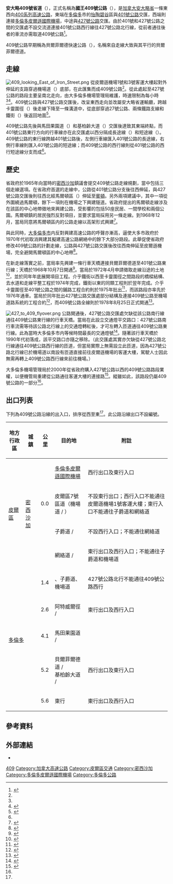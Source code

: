 {{Infobox road2
| country = CAN
| type = Fwy
| province = ON
| direction_a = 東北
| direction_b = 西南
| route = 409
 | alternate_name   = 貝爾菲爾德快速公路
 | established = 1978年8月25日<ref name="opened" />
 | maint      = [[安大略省交通厅|安大略省交通厅]]
 | length_km  = 5.6
 | length_ref = <ref name="km">{{cite web
 |title        = Annual Average Daily Traffic (AADT) counts
 |author       = Ministry of Transportation of Ontario
 |publisher    = Government of Ontario
 |year         = 2008
 |url          = http://www.raqsb.mto.gov.on.ca/techpubs/TrafficVolumes.nsf/tvweb?OpenForm&Seq=5
 |accessdate   = December 27, 2011
 |archive-url  = https://web.archive.org/web/20110706192209/http://www.raqsb.mto.gov.on.ca/techpubs/TrafficVolumes.nsf/tvweb?OpenForm&Seq=5
 |archive-date = 2011-07-06
 |dead-url     = yes
}}</ref>
 | end_a  = {{jcon|Hwy|401}} – 多倫多
 | end_b  = [[多倫多皮爾遜國際機場|多倫多皮爾遜國際機場]]
 | junction   = {{jcon|Hwy|427}} – 多倫多、密西沙加
 | cities     = [[多倫多|多倫多]]<br/>[[密西沙加|密西沙加]]
 | regions    = [[皮爾區|皮爾區]]
 | map        = Ontario 409 map.svg
 | browse_route = 409
 | previous_route= 407
}}
'''安大略409號省道'''（{{lang-en|Ontario Highway 409}}），正式名稱為'''國王409號公路'''（{{lang|en|King's Highway 409}}），是[[加拿大|加拿大]][[安大略省|安大略省]]一條東西向[[400系列公路|400系列]][[高速公路|高速公路]]，東端在[[多倫多|多倫多]]市的[[怡陶碧谷|怡陶碧谷]]區與[[安大略401號省道|401號公路]]交匯，西端則連接[[多倫多皮爾遜國際機場|多倫多皮爾遜國際機場]]，中途與[[安大略427號省道|427號公路]]交匯。由於401號和427號公路之間的交匯處不設交流道連接401號公路西行線往427號公路北行線，從前者通往後者的車流亦需取道409號公路<ref name="Gmaps">{{Google maps | title      = Highway 409 length and route | url        = http://g.co/maps/purch | accessdate = November 23, 2011}}</ref>。

409號公路早期稱為貝爾菲爾德快速公路（{{lang|en|Belfield Expressway}}），名稱來自走線大致與其平行的貝爾菲爾德道。

== 走線 ==
[[File:409_looking_East_of_Iron_Street.png|thumb]]
從皮爾遜機場1號和3號客運大樓起對外伸延的支路穿過機場道（{{lang|en|Airport Road}}）底部，在此匯集而成409號公路<ref name="Gmaps" />。從此處起至427號公路的路段主要呈南北走向，由大多倫多機場管理局維護，時速限制為每小時{{convert|60|km|mi}}<ref name="gtaa" /><ref>{{Google maps

 | title      = Streetview: Speed limit drop to 60 km/h immediately west of Highway 427
 | url        = http://g.co/maps/bn6tj
 | accessdate = December 10, 2011}}</ref>。409號公路與427號公路交匯後，改呈東西走向並改屬安大略省運輸廳，跨越卡靈圍徑（{{lang|en|Carlingview Drive}}）後走線下降至一條溝道中，從底部穿過27號公路、兩條鐵路支線和鐵街（{{lang|en|Iron Street}}）後返回地面<ref name="TA1">{{cite map

 | title       = Golden Horseshoe
 | cartography = MapArt
 | publisher   = Peter Heiler Ltd
 | year        = 2011
 | isbn        = 978-1-55198-213-7
 | pages       = 107
 | section     = G2–H7}}</ref>。

409號公路先後與馬田果園道（{{lang|en|Martin Grove Road}}）和基柏齡大道（{{lang|en|Kipling Avenue}}）交匯後達致其東端終點，而401號公路東行方向的行車線亦在此交匯處以西分隔成長途線（{{lang|en|express lanes}}）和短途線（{{lang|en|collector lanes}}）。409號公路的東行線跨越401號公路後，左側行車線匯入401號公路的長途線，右側行車線則匯入401號公路的短途線；而409號公路的西行線則從401號公路的西行短途線分支而成<ref name="Gmaps" />。

== 歷史 ==
省政府於1965年向當時的[[密西沙加|密西沙加]]鎮議會提交409號公路走線規劃，當中包括三個走線選項。在省政府首選的走線中，公路從401號公路分支後往西伸延，與427號公路交匯後則往西北經馬爾頓區（{{lang|en|Malton}}）伸延至[[賓頓|賓頓]]。另外兩項建議中，其中一項從外圍繞過馬爾頓，餘下一項則在機場之下興建隧道。省政府提出的馬爾頓走線涉及在該區的中心地帶徵地來興建公路，受影響的包括50座民居、一間學校和兩個公園。馬爾頓鎮的居民強烈反對項目，並要求當局採用另一條走線。到1968年12月，當局同意將馬爾頓區内的公路走線以高架形式興建<ref>{{cite book
 |title        = Malton: Farms to Flying
 |first        = Kathleen A.
 |last         = Hicks
 |publisher    = Friends of the Mississauga Library System
 |year         = 2006
 |pages        = 208–209
 |section      = Road Controversy - 1968
 |isbn         = 0-9697873-9-1
 |url          = http://www.mississauga.ca/file/COM/9634_MaltonBook_PartFour.pdf
 |accessdate   = April 4, 2010
 |format       = PDF
 |archive-date = 2020-11-25
 |archive-url  = https://web.archive.org/web/20201125072743/https://www.mississauga.ca/file/COM/9634_MaltonBook_PartFour.pdf
 |dead-url     = no
}}</ref>。

與此同時，[[大多倫多市|大多倫多市]]内反對興建高速公路的呼聲亦漸高，逼使大多市政府於1970年代初取消興建其擬建高速公路網絡中的餘下大部分路段。此舉促使省政府修改409號公路的計劃走線，公路與427號公路交匯後改往西南伸延至皮爾遜機場，完全避開馬爾頓區的中心地帶<ref>{{cite news

 | title      = New Terminal Expected to Ease Jams
 | work       = The Toronto Star
 | date       = June 9, 1972
 | section    = News
 | page       = 4}}</ref>。

在新走線落實之前，當局率先興建一條行車天橋連接貝爾菲爾德道至401號公路東行線；天橋於1968年10月7日開通<ref>{{cite press release

 | title     = Belfield Expressway Ramps Will be Open for Traffic
 | author    = Information Section
 | publisher = Department of Highways
 | date      = October 3, 1968}}</ref>。當局於1972年4月申請徵取走線沿途的土地<ref>{{cite news

 | title      = New Shortcut Will Let Some 'Fly' to Airport
 | work       = The Toronto Star
 | date       = August 19, 1978
 | section    = Metro News
 | page       = A6}}</ref>，並於同年年底展開項目工程。介乎鐵街以西至卡靈圍徑之間路段的橋樑結構、去水道和走線平整工程於1974年完成，鐵街以東的同類工程則於翌年完成。介乎卡靈圍徑至401號公路之間的鋪路工程合約則於1975年批出<ref>{{cite report

 | title     = Construction Program: King's and Secondary Highways
 | publisher = Ministry of Transportation and Communications
 | year      = 1976–77
 | page      = xvii}}</ref>，而該路段亦率先於1976年通車。當局於同年批出427號公路交匯處部分結構及連接409號公路至機場道路系統的工程合約<ref>{{cite report

 | title     = Construction Program: King's and Secondary Highways
 | publisher = Ministry of Transportation and Communications
 | year      = 1976–77
 | page      = XIV}}</ref>，而409號公路全線則於1978年8月25日正式開通<ref name="opened">{{cite news

 | title      = New Shortcut Will Let Some 'Fly' to Airport
 | work       = The Toronto Star
 | date       = August 19, 1978
 | section    = Metro News
 | page       = A6
 | quote      = Highway 409, a new shortcut to Toronto International Airport, opens next Friday}}</ref>。

[[File:427_to_409_flyover.png|thumb]]
公路開通後，427號公路交匯處欠缺從該公路南行線通往409號公路東行線的行車天橋。當局在此設立交通燈平交路口：427號公路南行車流需等待該公路北行線上的交通燈轉紅後，才可左轉入匝道通往409號公路東行線。此為當時大多倫多市内等候時間最長的交通燈號<ref>{{cite news

 | title      = The Speed of Light
 | first      = George
 | last       = Gamester
 | work       = The Toronto Star
 | date       = June 22, 1981
 | section    = Metro
 | page       = A3}}</ref>。隨著該行車天橋於1990年代初落成，該平交路口亦隨之移除。（此交匯處其實亦欠缺從427號公路北行線通往409號公路西行線的匝道，但當局實際上無需設立此匝道，因為427號公路北行線已於機場道以南設有匝道直接前往皮爾遜機場的客運大樓，駕駛人士因此無需再轉上409號公路西行線來前往機場。）

大多倫多機場管理局於2000年從省政府購入427號公路以西的409號公路路段業權，以便機管局重建從公路通往客運大樓的連接路<ref name="gtaa">{{cite news
 |title        = Airport buys highway to create new gateway ; $280 million will be spent on better road access
 |first        = Bob
 |last         = Mitchell
 |publisher    = Torstar Corp
 |work         = Toronto Star
 |date         = February 10, 2000
 |section      = News
 |page         = 1
 |url          = http://pqasb.pqarchiver.com/thestar/access/426569211.html?dids=426569211:426569211&FMT=ABS&FMTS=ABS:FT&type=current&date=Feb+10%2C+2000&author=Bob+Mitchell&pub=Toronto+Star&desc=Airport+buys+highway+to+create+new+gateway+%3B+%24280+million+will+be+spent+on+better+road+access&pqatl=google
 |accessdate   = July 9, 2010
 |archive-date = 2012-11-02
 |archive-url  = https://web.archive.org/web/20121102215306/http://pqasb.pqarchiver.com/thestar/access/426569211.html?dids=426569211:426569211&FMT=ABS&FMTS=ABS:FT&type=current&date=Feb+10,+2000&author=Bob+Mitchell&pub=Toronto+Star&desc=Airport+buys+highway+to+create+new+gateway+%3B+$280+million+will+be+spent+on+better+road+access&pqatl=google
 |dead-url     = no
}}</ref>。縱雖如此，該路段仍屬409號公路的一部分<ref name="km" />。

== 出口列表 ==
下列為409號公路沿線的出入口，排序從西至東<ref name="km"/>。此公路沿線出口不設編號。

{| class=wikitable
!地方行政區
!城鎮
!公里
!目的地
!附註
|-
|rowspan=5|[[皮爾區|皮爾區]]
|rowspan=5|[[密西沙加|密西沙加]]
|
|[[多倫多皮爾遜國際機場|多倫多皮爾遜國際機場]]
|西行出口及東行入口
|-
|0.0
|皮爾區7號區道（機場道 / {{lang|en|Airport Road}}）
|不設東行出口；西行入口不能通往皮爾遜機場1號客運大樓；東行入口不能通往子爵道和網絡道
|-
|
|子爵道 / {{lang|en|Viscount Road}}
|不設西行入口；不能通往網絡道
|-
|
|網絡道 / {{lang|en|Network Road}}
|東行出口及西行入口；不能通往子爵道和機場道
|-
|rowspan=2|1.4
|rowspan=2|{{jcon|Hwy|427}}、子爵道、機場道
|rowspan=2|427號公路北行不能通往409號公路西行
|-
|rowspan=5 colspan=2|[[多倫多|多倫多]]
|-
|2.6
|阿特威爾徑 / {{lang|en|Attwell Drive}}
|東行出口及西行入口
|-
|4.1
|馬田果園道 / {{lang|en|Martin Grove Road}}
|
|-
|5.2
|貝爾菲爾德道 / {{lang|en|Belfield Road}} <br>基柏齡大道 / {{lang|en|Kipling Avenue}}
|西行出口及東行入口
|-
|5.6
|{{jcon|Hwy|401}}東行
|東行出口及西行入口
|}

== 參考資料 ==
{{reflistH}}
{{reflist}}
{{reflistF}}

== 外部連結 ==
* {{Commons category-inline|Ontario Highway 409|安大略409號省道}}

{{多倫多街道}}
{{安大略高速公路}}

[[Category:安大略省省道|409]]
[[Category:加拿大高速公路|Category:加拿大高速公路]]
[[Category:皮爾區交通|Category:皮爾區交通]]
[[Category:密西沙加|Category:密西沙加]]
[[Category:多倫多皮爾遜國際機場|Category:多倫多皮爾遜國際機場]]
[[Category:多倫多公路|Category:多倫多公路]]